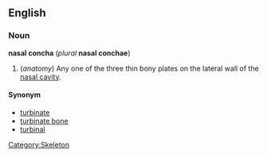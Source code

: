 {{wikipedia}}
==English==
===Noun===
'''nasal concha''' (''plural'' '''nasal conchae''')

# (''anatomy'') Any one of the three thin bony plates on the lateral wall of the [[nasal cavity]].

==== Synonym ====
* [[turbinate]]
* [[turbinate bone]]
* [[turbinal]]

[[Category:Skeleton]]